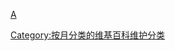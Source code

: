 {{Parent monthly clean up category|廣告||advert}}

[[Category‎:维基百科条目清理|A]]
[[Category:按月分类的维基百科维护分类|Category:按月分类的维基百科维护分类]]